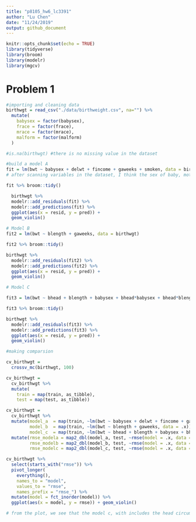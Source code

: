 ```yaml
---
title: "p8105_hw6_lc3391"
author: "Lu Chen"
date: "11/24/2019"
output: github_document
---
```


```r
knitr::opts_chunk$set(echo = TRUE)
library(tidyverse)
library(broom)
library(modelr)
library(mgcv)

```
# Problem 1
```r
#importing and cleaning data
birthwgt = read_csv("./data/birthweight.csv", na="") %>% 
  mutate(
    babysex = factor(babysex),
    frace = factor(frace),
    mrace = factor(mrace),
    malform = factor(malform)
  )

#is.na(birthwgt) #there is no missing value in the dataset

#build a model A
fit = lm(bwt ~ babysex + delwt + fincome + gaweeks + smoken, data = birthwgt)
# after scanning variables in the dataset, I think the sex of baby, mother's smoking status and amount during pregancy, mother's weight at delivery, baby's gestational age in weeks could all affect the birthweight of newborn.

fit %>% broom::tidy()

  birthwgt %>% 
  modelr::add_residuals(fit) %>% 
  modelr::add_predictions(fit) %>% 
  ggplot(aes(x = resid, y = pred)) + 
  geom_violin()

# Model B
fit2 = lm(bwt ~ blength + gaweeks, data = birthwgt) 

fit2 %>% broom::tidy()

birthwgt %>% 
  modelr::add_residuals(fit2) %>% 
  modelr::add_predictions(fit2) %>% 
  ggplot(aes(x = resid, y = pred)) + 
  geom_violin()

# Model C

fit3 = lm(bwt ~ bhead + blength + babysex + bhead*babysex + bhead*blength + blength*babysex + bhead*blength*babysex, data = birthwgt)

fit3 %>% broom::tidy()

birthwgt %>% 
  modelr::add_residuals(fit3) %>% 
  modelr::add_predictions(fit3) %>% 
  ggplot(aes(x = resid, y = pred)) + 
  geom_violin()

#making comparsion

cv_birthwgt = 
  crossv_mc(birthwgt, 100)

cv_birthwgt =
  cv_birthwgt %>% 
  mutate(
    train = map(train, as_tibble),
    test = map(test, as_tibble))

cv_birthwgt = 
  cv_birthwgt %>% 
  mutate(model_a  = map(train, ~lm(bwt ~ babysex + delwt + fincome + gaweeks + smoken, data = .x)),
         model_b  = map(train, ~lm(bwt ~ blength + gaweeks, data = .x)),
         model_c  = map(train, ~lm(bwt ~ bhead + blength + babysex + bhead*babysex + bhead*blength + blength*babysex + bhead*blength*babysex, data = .x))) %>% 
  mutate(rmse_modela = map2_dbl(model_a, test, ~rmse(model = .x, data = .y)),
         rmse_modelb = map2_dbl(model_b, test, ~rmse(model = .x, data = .y)),
         rmse_modelc = map2_dbl(model_c, test, ~rmse(model = .x, data = .y)))

cv_birthwgt %>% 
  select(starts_with("rmse")) %>% 
  pivot_longer(
    everything(),
    names_to = "model", 
    values_to = "rmse",
    names_prefix = "rmse_") %>% 
  mutate(model = fct_inorder(model)) %>% 
  ggplot(aes(x = model, y = rmse)) + geom_violin()

# from the plot, we see that the model c, with includes the head circumference, length, sex, and all interactions (including the three-way interaction) between these, fits the best (with lowest rmse value)

```

